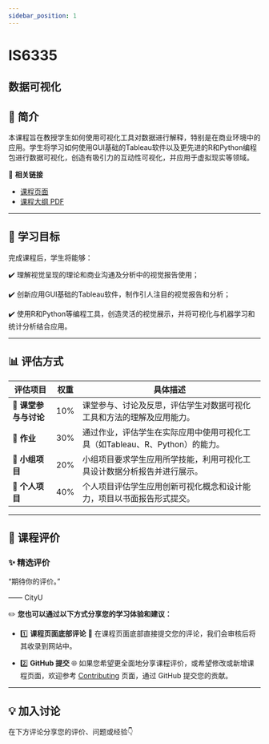 ```yaml
---
sidebar_position: 1
---
```


# IS6335
## 数据可视化

## **📘 简介**
本课程旨在教授学生如何使用可视化工具对数据进行解释，特别是在商业环境中的应用。学生将学习如何使用GUI基础的Tableau软件以及更先进的R和Python编程包进行数据可视化，创造有吸引力的互动性可视化，并应用于虚拟现实等领域。

🔗 **相关链接**
- [课程页面](https://www.cityu.edu.hk/catalogue/pg/202425/course/IS6335.htm)
- [课程大纲 PDF](https://www.cityu.edu.hk/catalogue/pg/202425/course/IS6335.pdf)

---

## **🎯 学习目标**

完成课程后，学生将能够：

✔️ 理解视觉呈现的理论和商业沟通及分析中的视觉报告使用；

✔️ 创新应用GUI基础的Tableau软件，制作引人注目的视觉报告和分析；

✔️ 使用R和Python等编程工具，创造灵活的视觉展示，并将可视化与机器学习和统计分析结合应用。

---

## **📊 评估方式**

| **评估项目**          | **权重** | **具体描述**                                                                                       |
|----------------------|---------|---------------------------------------------------------------------------------------------------|
| **📄 课堂参与与讨论** | 10%     | 课堂参与、讨论及反思，评估学生对数据可视化工具和方法的理解及应用能力。                          |
| **📄 作业**           | 30%     | 通过作业，评估学生在实际应用中使用可视化工具（如Tableau、R、Python）的能力。                    |
| **📄 小组项目**       | 20%     | 小组项目要求学生应用所学技能，利用可视化工具设计数据分析报告并进行展示。                       |
| **📄 个人项目**       | 40%     | 个人项目评估学生应用创新可视化概念和设计能力，项目以书面报告形式提交。                        |

---

## **💬 课程评价**

### ✨ **精选评价**
<div className={commentStyles.commentBox}>
    <p className={commentStyles.commentText}>
        “期待你的评价。”
    </p>
    <p className={commentStyles.commentAuthor}>—— CityU</p>
</div>

✏️ **您也可以通过以下方式分享您的学习体验和建议：**

- 1️⃣ **课程页面底部评论**
💬 在课程页面底部直接提交您的评论，我们会审核后将其收录到网站中。

- 2️⃣ **GitHub 提交**
🌐 如果您希望更全面地分享课程评价，或希望修改或新增课程页面，欢迎参考 [Contributing](https://penjc.github.io/CityU/contributing) 页面，通过 GitHub 提交您的贡献。


---

## **💡 加入讨论**

在下方评论分享您的评价、问题或经验👇
<Utterances />
